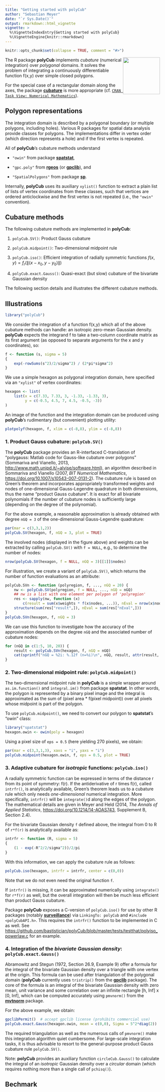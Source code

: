 ```yaml
---
title: "Getting started with polyCub"
author: "Sebastian Meyer"
date: "`r Sys.Date()`"
output: rmarkdown::html_vignette
vignette: >
  %\VignetteIndexEntry{Getting started with polyCub}
  %\VignetteEngine{knitr::rmarkdown}
---
```


```R
knitr::opts_chunk$set(collapse = TRUE, comment = "#>")
```

<img src="../man/figures/logo.png" align="right" alt="" width="120" />

The R package **polyCub** implements *cubature* (numerical integration)
over *polygonal* domains.
It solves the problem of integrating a continuously differentiable
function f(x,y) over simple closed polygons.

For the special case of a rectangular domain along the axes, the package
[**cubature**](https://CRAN.R-project.org/package=cubature)
is more appropriate (cf.
[`CRAN Task View: Numerical Mathematics`](https://CRAN.R-project.org/view=NumericalMathematics)).


## Polygon representations

The integration domain is described by a polygonal boundary
(or multiple polygons, including holes).
Various R packages for spatial data analysis provide classes for polygons.
The implementations differ in vertex order (which direction represents a hole)
and if the first vertex is repeated.

All of **polyCub**'s cubature methods understand

* `"owin"` from package [**spatstat**](https://CRAN.R-project.org/package=spatstat),

* `"gpc.poly"` from [**rgeos**](https://CRAN.R-project.org/package=rgeos)
  (or [**gpclib**](https://CRAN.R-project.org/package=gpclib)), and

* `"SpatialPolygons"` from package [**sp**](https://CRAN.R-project.org/package=sp).

Internally, **polyCub** uses its auxiliary `xylist()` function to extract
a plain list of lists of vertex coordinates from these classes,
such that vertices are ordered anticlockwise and the first vertex is not
repeated (i.e., the `"owin"` convention).


## Cubature methods

The following cubature methods are implemented in **polyCub**:

1. `polyCub.SV()`: Product Gauss cubature

2. `polyCub.midpoint()`: Two-dimensional midpoint rule
  
3. `polyCub.iso()`: Efficient integration of radially symmetric functions
   $f(x,y) = f_r(\lVert(x-x_0,y-y_0)\rVert)$

4. `polyCub.exact.Gauss()`: Quasi-exact (but slow) cubature of the
   bivariate Gaussian density

The following section details and illustrates the different cubature methods.


## Illustrations

```R
library("polyCub")
```

We consider the integration of a function f(x,y) which all of the above
cubature methods can handle: an isotropic zero-mean Gaussian density.
**polyCub** expects the integrand f to take a two-column
coordinate matrix as its first argument (as opposed to separate arguments
for the x and y coordinates), so:

```R
f <- function (s, sigma = 5)
{
    exp(-rowSums(s^2)/2/sigma^2) / (2*pi*sigma^2)
}
```

We use a simple hexagon as polygonal integration domain,
here specified via an `"xylist"` of vertex coordinates:

```R
hexagon <- list(
    list(x = c(7.33, 7.33, 3, -1.33, -1.33, 3),
         y = c(-0.5, 4.5, 7, 4.5, -0.5, -3))
)
```

An image of the function and the integration domain can be produced using
**polyCub**'s rudimentary (but convenient) plotting utility:

```R
plotpolyf(hexagon, f, xlim = c(-8,8), ylim = c(-8,8))
```


### 1. Product Gauss cubature: `polyCub.SV()`

The **polyCub** package provides an R-interfaced C-translation of
"polygauss: Matlab code for Gauss-like cubature over polygons"
(Sommariva and Vianello, 2013, <http://www.math.unipd.it/~alvise/software.html>),
an algorithm described in Sommariva and Vianello (2007,
*BIT Numerical Mathematics*, <https://doi.org/10.1007/s10543-007-0131-2>).
The cubature rule is based on Green's theorem and incorporates
appropriately transformed weights and nodes of one-dimensional
Gauss-Legendre quadrature in both dimensions,
thus the name "product Gauss cubature".
It is exact for all bivariate polynomials if the number of cubature nodes
is sufficiently large (depending on the degree of the polynomial).

For the above example, a reasonable approximation is already obtained
with degree `nGQ = 3` of the one-dimensional Gauss-Legendre quadrature:

```R
par(mar = c(3,3,1,2))
polyCub.SV(hexagon, f, nGQ = 3, plot = TRUE)
```

The involved nodes (displayed in the figure above) and weights can be
extracted by calling `polyCub.SV()` with `f = NULL`, e.g., to determine
the number of nodes:
```R
nrow(polyCub.SV(hexagon, f = NULL, nGQ = 3)[[1]]$nodes)
```

For illustration, we create a variant of `polyCub.SV()`,
which returns the number of function evaluations as an attribute:

```R
polyCub.SVn <- function (polyregion, f, ..., nGQ = 20) {
    nw <- polyCub.SV(polyregion, f = NULL, ..., nGQ = nGQ)
    ## nw is a list with one element per polygon of 'polyregion'
    res <- sapply(nw, function (x)
        c(result = sum(x$weights * f(x$nodes, ...)), nEval = nrow(x$nodes)))
    structure(sum(res["result",]), nEval = sum(res["nEval",]))
}
polyCub.SVn(hexagon, f, nGQ = 3)
```

We can use this function to investigate how the accuracy of the
approximation depends on the degree `nGQ` and the associated number of
cubature nodes:

```R
for (nGQ in c(1:5, 10, 20)) {
    result <- polyCub.SVn(hexagon, f, nGQ = nGQ)
    cat(sprintf("nGQ = %2i: %.12f (n=%i)\n", nGQ, result, attr(result, "nEval")))
}
```


### 2. Two-dimensional midpoint rule: `polyCub.midpoint()`

The two-dimensional midpoint rule in **polyCub** is a simple wrapper
around `as.im.function()` and `integral.im()` from package **spatstat**.
In other words, the polygon is represented by a binary pixel image and
the integral is approximated as the sum of (pixel area * f(pixel midpoint))
over all pixels whose midpoint is part of the polygon.

To use `polyCub.midpoint()`, we need to convert our polygon to
**spatstat**'s "owin" class:

```R
library("spatstat")
hexagon.owin <- owin(poly = hexagon)
```

Using a pixel size of `eps = 0.5` (here yielding 270 pixels), we obtain:

```R
par(mar = c(3,3,1,3), xaxs = "i", yaxs = "i")
polyCub.midpoint(hexagon.owin, f, eps = 0.5, plot = TRUE)
```


### 3. Adaptive cubature for *isotropic* functions: `polyCub.iso()`

A radially symmetric function can be expressed in terms of
the distance r from its point of symmetry: f(r).
If the antiderivative of r times f(r), called `intrfr()`, is
analytically available, Green's theorem leads us to a cubature rule
which only needs *one-dimensional* numerical integration.
More specifically, `intrfr()` will be `integrate()`d along the edges of
the polygon. The mathematical details are given in
Meyer and Held (2014, *The Annals of Applied Statistics*,
<https://doi.org/10.1214/14-AOAS743>, Supplement B, Section 2.4).

For the bivariate Gaussian density `f` defined above,
the integral from 0 to R of `r*f(r)` is analytically available as:
```R
intrfr <- function (R, sigma = 5)
{
    (1 - exp(-R^2/2/sigma^2))/2/pi
}
```

With this information, we can apply the cubature rule as follows:

```R
polyCub.iso(hexagon, intrfr = intrfr, center = c(0,0))
```

Note that we do not even need the original function `f`.

If `intrfr()` is missing, it can be approximated numerically using
`integrate()` for `r*f(r)` as well, but the overall integration will then
be much less efficient than product Gauss cubature.

Package **polyCub** exposes a C-version of `polyCub.iso()`
for use by other R packages (notably
[**surveillance**](https://CRAN.R-project.org/package=surveillance)) via
`LinkingTo: polyCub` and `#include <polyCubAPI.h>`.
This requires the `intrfr()` function to be implemented in C as well. See
<https://github.com/bastistician/polyCub/blob/master/tests/testthat/polyiso_powerlaw.c>
for an example.


### 4. Integration of the *bivariate Gaussian density*: `polyCub.exact.Gauss()`

Abramowitz and Stegun (1972, Section 26.9, Example 9) offer a formula for
the integral of the bivariate Gaussian density over a triangle with one
vertex at the origin. This formula can be used after triangulation of
the polygonal domain (**polyCub** currently uses `tristrip()`
from the [**gpclib**](https://CRAN.R-project.org/package=gpclib) package).
The core of the formula is an integral of the bivariate Gaussian density
with zero mean, unit variance and some correlation over an infinite rectangle
[h, Inf] x [0, Inf], which can be computed accurately using `pmvnorm()`
from the [**mvtnorm**](https://CRAN.R-project.org/package=mvtnorm) package.

For the above example, we obtain:

```R
gpclibPermit()  # accept gpclib license (prohibits commercial use)
polyCub.exact.Gauss(hexagon.owin, mean = c(0,0), Sigma = 5^2*diag(2))
```

The required triangulation as well as the numerous calls of `pmvnorm()`
make this integration algorithm quiet cumbersome. For large-scale
integration tasks, it is thus advisable to resort to the general-purpose
product Gauss cubature rule `polyCub.SV()`.

Note: **polyCub** provides an auxiliary function `circleCub.Gauss()` to
calculate the integral of an *isotropic* Gaussian density over a *circular*
domain (which requires nothing more than a single call of `pchisq()`).


## Bechmark

